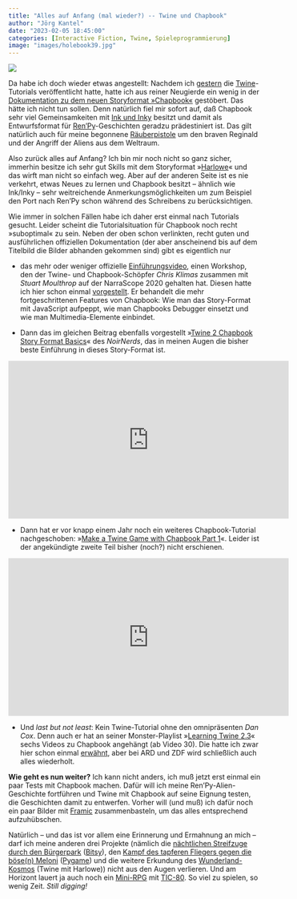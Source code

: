 ```yaml
---
title: "Alles auf Anfang (mal wieder?) -- Twine und Chapbook"
author: "Jörg Kantel"
date: "2023-02-05 18:45:00"
categories: [Interactive Fiction, Twine, Spieleprogrammierung]
image: "images/holebook39.jpg"
---
```


[![](images/holebook39-b.jpg)](https://fr.vikidia.org/wiki/Fichier:Holebook00newe_0039.jpg)

Da habe ich doch wieder etwas angestellt: Nachdem ich [gestern](https://kantel.github.io/posts/2023020401_piratengeschichte/) die [Twine](http://cognitiones.kantel-chaos-team.de/multimedia/spieleprogrammierung/twine.html)-Tutorials veröffentlicht hatte, hatte ich aus reiner Neugierde ein wenig in der [Dokumentation zu dem neuen Storyformat »Chapbook«](https://klembot.github.io/chapbook/guide/) gestöbert. Das hätte ich nicht tun sollen. Denn natürlich fiel mir sofort auf, daß Chapbook sehr viel Gemeinsamkeiten mit [Ink und Inky](http://cognitiones.kantel-chaos-team.de/multimedia/spieleprogrammierung/inkle.html) besitzt und damit als Entwurfsformat für [Ren'Py](http://cognitiones.kantel-chaos-team.de/multimedia/spieleprogrammierung/renpy.html)-Geschichten geradzu prädestiniert ist. Das gilt natürlich auch für meine begonnene [Räuberpistole](https://kantel.github.io/posts/20221222201_renpy_app/) um den braven Reginald und der Angriff der Aliens aus dem Weltraum.

Also zurück alles auf Anfang? Ich bin mir noch nicht so ganz sicher, immerhin besitze ich sehr gut Skills mit dem Storyformat »[Harlowe](https://twine2.neocities.org/)« und das wirft man nicht so einfach weg. Aber auf der anderen Seite ist es nie verkehrt, etwas Neues zu lernen und Chapbook besitzt -- ähnlich wie Ink/Inky -- sehr weitreichende Anmerkungsmöglichkeiten um zum Beispiel den Port nach Ren'Py schon während des Schreibens zu berücksichtigen.

Wie immer in solchen Fällen habe ich daher erst einmal nach Tutorials gesucht. Leider scheint die Tutorialsituation für Chapbook noch recht »suboptimal« zu sein. Neben der oben schon verlinkten, recht guten und ausführlichen offiziellen Dokumentation (der aber anscheinend bis auf dem Titelbild die Bilder abhanden gekommen sind) gibt es eigentlich nur

- das mehr oder weniger offizielle [Einführungsvideo](https://www.youtube.com/watch?v=DjybCLkgbxc), einen Workshop, den der Twine- und Chapbook-Schöpfer *Chris Klimas* zusammen mit *Stuart Moulthrop* auf der NarraScope 2020 gehalten hat. Diesen hatte ich hier schon einmal [vorgestellt](http://blog.schockwellenreiter.de/2021/11/2021112101.html). Er behandelt die mehr fortgeschrittenen Features von Chapbook: Wie man das Story-Format mit JavaScript aufpeppt, wie man Chapbooks Debugger einsetzt und wie man Multimedia-Elemente einbindet.

- Dann das im gleichen Beitrag ebenfalls vorgestellt »[Twine 2 Chapbook Story Format Basics](https://www.youtube.com/watch?v=CYfWnkhFj0s)« des *NoirNerds*, das in meinen Augen die bisher beste Einführung in dieses Story-Format ist.

<iframe width="560" height="315" src="https://www.youtube.com/embed/dFK9CH7Lwug" title="YouTube video player" frameborder="0" allow="accelerometer; autoplay; clipboard-write; encrypted-media; gyroscope; picture-in-picture; web-share" allowfullscreen></iframe>

- Dann hat er vor knapp einem Jahr noch ein weiteres Chapbook-Tutorial nachgeschoben: »[Make a Twine Game with Chapbook Part 1](https://www.youtube.com/watch?v=dFK9CH7Lwug)«. Leider ist der angekündigte zweite Teil bisher (noch?) nicht erschienen.

<iframe width="560" height="315" src="https://www.youtube.com/embed/ToIALPHeRYo" title="YouTube video player" frameborder="0" allow="accelerometer; autoplay; clipboard-write; encrypted-media; gyroscope; picture-in-picture; web-share" allowfullscreen></iframe>

- Und *last but not least*: Kein Twine-Tutorial ohne den omnipräsenten *Dan Cox*. Denn auch er hat an seiner Monster-Playlist »[Learning Twine 2.3](https://www.youtube.com/playlist?list=PLlXuD3kyVEr5jWoG0oDygKWOgFC3qrKN-)« sechs Videos zu Chapbook angehängt (ab Video 30). Die hatte ich zwar hier schon einmal [erwähnt](http://blog.schockwellenreiter.de/2020/02/2020021001.html), aber bei ARD und ZDF wird schließlich auch alles wiederholt.

**Wie geht es nun weiter?** Ich kann nicht anders, ich muß jetzt erst einmal ein paar Tests mit Chapbook machen. Dafür will ich meine Ren'Py-Alien-Geschichte fortführen und Twine mit Chapbook auf seine Eignung testen, die Geschichten damit zu entwerfen. Vorher will (und muß) ich dafür noch ein paar Bilder mit [Framic](https://framiq.com/) zusammenbasteln, um das alles entsprechend aufzuhübschen.

Natürlich -- und das ist vor allem eine Erinnerung und Ermahnung an mich -- darf ich meine anderen drei Projekte (nämlich die [nächtlichen Streifzuge durch den Bürgerpark](http://blog.schockwellenreiter.de/2022/06/2022060901.html) ([Bitsy](http://cognitiones.kantel-chaos-team.de/multimedia/spieleprogrammierung/bitsy.html)), den [Kampf des tapferen Fliegers gegen die böse(n) Meloni](https://kantel.github.io/posts/2023011001_pizzaplane_trailer/) ([Pygame](http://cognitiones.kantel-chaos-team.de/multimedia/spieleprogrammierung/pygame.html)) und die weitere Erkundung des [Wunderland-Kosmos](http://blog.schockwellenreiter.de/2022/09/2022090601.html) (Twine mit Harlowe)) nicht aus den Augen verlieren. Und am Horizont lauert ja auch noch ein [Mini-RPG](https://kantel.github.io/posts/2023013001_8bit_panda_tic80/) mit [TIC-80](http://cognitiones.kantel-chaos-team.de/multimedia/spieleprogrammierung/tic80.html). So viel zu spielen, so wenig Zeit. *Still digging!*
